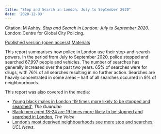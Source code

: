 ```yaml
---
title: "Stop and Search in London: July to September 2020"
date: '2020-12-03'
---
```


Citation: M Ashby. _Stop and Search in London: July to September 2020_. London: Centre for Global City Policing.

[Published version (open access)](https://discovery.ucl.ac.uk/id/eprint/10115766/){.btn .btn-primary}
[Materials](https://github.com/mpjashby/stop-search-london){.btn .btn-primary}

This report summarises how police in London use their stop-and-search powers. In the period from July to September 2020, police stopped and searched 67,997 people and vehicles. The number of searches has generally increased over the past two years. 65% of searches were for drugs, with 76% of all searches resulting in no further action. Searches are heavily concentrated in some areas – half of all searches occurred in 9% of neighbourhoods.

This report was also covered in the media:

  * [Young black males in London '19 times more likely to be stopped and searched'](https://www.theguardian.com/law/2020/dec/03/young-black-males-in-london-19-times-more-likely-to-be-stopped-and-searched), *The Guardian*
  * [Black men aged 18-24 are 19 times more likely to be stopped and searched in London](https://www.voice-online.co.uk/news/uk-news/2020/12/03/black-men-aged-18-24-are-19-times-more-likely-to-be-stopped-and-searched-in-london/), *The Voice*
  * [London’s most deprived neighbourhoods see more stop and searches](https://www.ucl.ac.uk/news/2020/dec/londons-most-deprived-neighbourhoods-see-more-stop-and-searches), *UCL News*.
